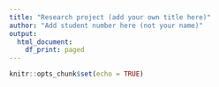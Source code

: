 ```yaml
---
title: "Research project (add your own title here)"
author: "Add student number here (not your name)"
output:
  html_document:
    df_print: paged
---
```


```r
knitr::opts_chunk$set(echo = TRUE)
```


